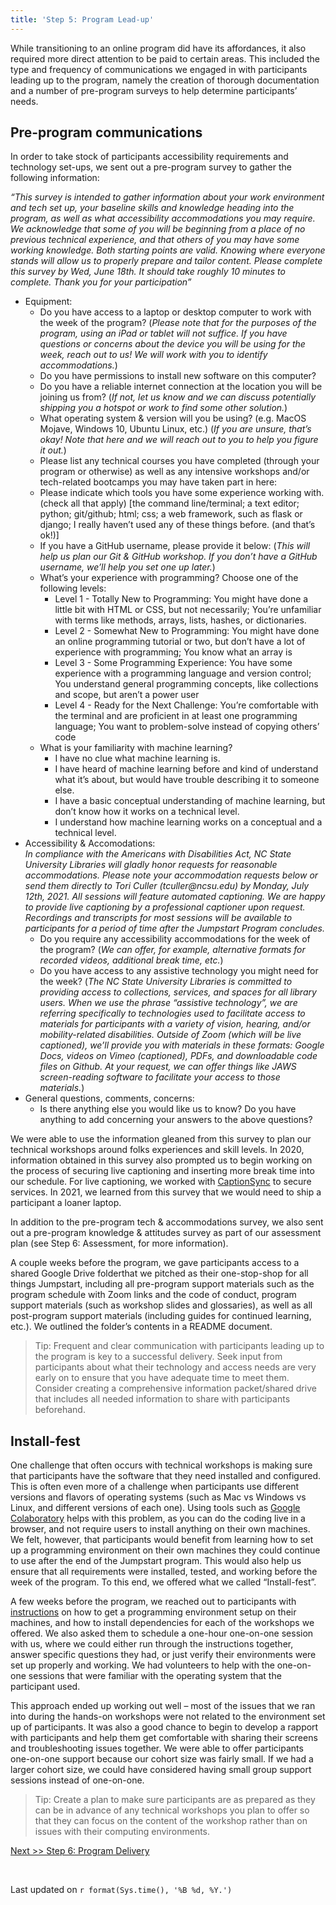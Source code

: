 ```yaml
---
title: 'Step 5: Program Lead-up'
---
```


While transitioning to an online program did have its affordances, it also required more direct attention to be paid to certain areas. This included the type and frequency of communications we engaged in with participants leading up to the program, namely the creation of thorough documentation and a number of pre-program surveys to help determine participants’ needs. 

## Pre-program communications ##
In order to take stock of participants accessibility requirements and technology set-ups, we sent out a pre-program survey to gather the following information: 

<i>“This survey is intended to gather information about your work environment and tech set up, your baseline skills and knowledge heading into the program, as well as what accessibility accommodations you may require. We acknowledge that some of you will be beginning from a place of no previous technical experience, and that others of you may have some working knowledge. Both starting points are valid. Knowing where everyone stands will allow us to properly prepare and tailor content. Please complete this survey by Wed, June 18th. It should take roughly 10 minutes to complete. Thank you for your participation” </i>

- Equipment: 
  + Do you have access to a laptop or desktop computer to work with the week of the program? (*Please note that for the purposes of the program, using an iPad or tablet will not suffice. If you have questions or concerns about the device you will be using for the week, reach out to us! We will work with you to identify accommodations.*)
  + Do you have permissions to install new software on this computer?
  + Do you have a reliable internet connection at the location you will be joining us from? (*If not, let us know and we can discuss potentially shipping you a hotspot or work to find some other solution.*) 
  + What operating system & version will you be using? (e.g. MacOS Mojave, Windows 10, Ubuntu Linux, etc.) (*If you are unsure, that's okay! Note that here and we will reach out to you to help you figure it out.*) 
  + Please list any technical courses you have completed (through your program or otherwise) as well as any intensive workshops and/or tech-related bootcamps you may have taken part in here:
  + Please indicate which tools you have some experience working with. (check all that apply) [the command line/terminal; a text editor; python; git/github; html; css; a web framework, such as flask or django; I really haven't used any of these things before. (and that's ok!)]        
  + If you have a GitHub username, please provide it below: (*This will help us plan our Git & GitHub workshop. If you don't have a GitHub username, we'll help you set one up later.*)
  + What's your experience with programming? Choose one of the following levels: 
    * Level 1 - Totally New to Programming: You might have done a little bit with HTML or CSS, but not necessarily; You're unfamiliar with terms like methods, arrays, lists, hashes, or dictionaries.
    * Level 2 - Somewhat New to Programming: You might have done an online programming tutorial or two, but don't have a lot of experience with programming; You know what an array is
    * Level 3 - Some Programming Experience: You have some experience with a programming language and version control; You understand general programming concepts, like collections and scope, but aren't a power user
    * Level 4 - Ready for the Next Challenge: You're comfortable with the terminal and are proficient in at least one programming language; You want to problem-solve instead of copying others' code
  + What is your familiarity with machine learning? 
    * I have no clue what machine learning is.
    * I have heard of machine learning before and kind of understand what it's about, but would have trouble describing it to someone else.
    * I have a basic conceptual understanding of machine learning, but don't know how it works on a technical level.
    * I understand how machine learning works on a conceptual and a technical level.

- Accessibility & Accomodations:    
*In compliance with the Americans with Disabilities Act, NC State University Libraries will gladly honor requests for reasonable accommodations. Please note your accommodation requests below or send them directly to Tori Culler (tculler@ncsu.edu) by Monday, July 12th, 2021. All sessions will feature automated captioning. We are happy to provide live captioning by a professional captioner upon request. Recordings and transcripts for most sessions will be available to participants for a period of time after the Jumpstart Program concludes.* 
  + Do you require any accessibility accommodations for the week of the program? (*We can offer, for example, alternative formats for recorded videos, additional break time, etc.*)
  + Do you have access to any assistive technology you might need for the week? (*The NC State University Libraries is committed to providing access to collections, services, and spaces for all library users. When we use the phrase "assistive technology", we are referring specifically to technologies used to facilitate access to materials for participants with a variety of vision, hearing, and/or mobility-related disabilities. Outside of Zoom (which will be live captioned), we'll provide you with materials in these formats: Google Docs, videos on Vimeo (captioned), PDFs, and downloadable code files on Github. At your request, we can offer things like JAWS screen-reading software to facilitate your access to those materials.*)
- General questions, comments, concerns:
  + Is there anything else you would like us to know? Do you have anything to add concerning your answers to the above questions? 
  
We were able to use the information gleaned from this survey to plan our technical workshops around folks experiences and skill levels. In 2020, information obtained in this survey also prompted us to begin working on the process of securing live captioning and inserting more break time into our schedule. For live captioning, we worked with [CaptionSync](https://www.automaticsync.com/captionsync/) to secure services. In 2021, we learned from this survey that we would need to ship a participant a loaner laptop. 

In addition to the pre-program tech & accommodations survey, we also sent out a pre-program knowledge & attitudes survey as part of our assessment plan (see Step 6: Assessment, for more information). 

A couple weeks before the program, we gave participants access to a shared Google Drive folderthat we pitched as their one-stop-shop for all things Jumpstart, including all pre-program support materials such as the program schedule with Zoom links and the code of conduct, program support materials (such as workshop slides and glossaries), as well as all post-program support materials (including guides for continued learning, etc.). We outlined the folder's contents in a README document. 

> Tip: Frequent and clear communication with participants leading up to the program is key to a successful delivery. Seek input from participants about what their technology and access needs are very early on to ensure that you have adequate time to meet them. Consider creating a comprehensive information packet/shared drive that includes all needed information to share with participants beforehand. 

## Install-fest ##

One challenge that often occurs with technical workshops is making sure that participants have the software that they need installed and configured. This is often even more of a challenge when participants use different versions and flavors of operating systems (such as Mac vs Windows vs Linux, and different versions of each one). Using tools such as [Google Colaboratory](https://colab.research.google.com/) helps with this problem, as you can do the coding live in a browser, and not require users to install anything on their own machines. We felt, however, that participants would benefit from learning how to set up a programming environment on their own machines they could continue to use after the end of the Jumpstart program. This would also help us ensure that all requirements were installed, tested, and working before the week of the program. To this end, we offered what we called “Install-fest”.

A few weeks before the program, we reached out to participants with [instructions](https://docs.google.com/document/d/1UBtvsXuAiqBGFWCQNV4__28cE5toGxpCYYr0HcR0cR8/edit) on how to get a programming environment setup on their machines, and how to install dependencies for each of the workshops we offered. We also asked them to schedule a one-hour one-on-one session with us, where we could either run through the instructions together, answer specific questions they had, or just verify their environments were set up properly and working. We had volunteers to help with the one-on-one sessions that were familiar with the operating system that the participant used.

This approach ended up working out well -- most of the issues that we ran into during the hands-on workshops were not related to the environment set up of participants. It was also a good chance to begin to develop a rapport with participants and help them get comfortable with sharing their screens and troubleshooting issues together. We were able to offer participants one-on-one support because our cohort size was fairly small. If we had a larger cohort size, we could have considered having small group support sessions instead of one-on-one.

> Tip: Create a plan to make sure participants are as prepared as they can be in advance of any technical workshops you plan to offer so that they can focus on the content of the workshop rather than on issues with their computing environments.

[Next >> Step 6: Program Delivery](https://ncsu-libraries.github.io/jumpstart-framework/delivery.html)

<br>

Last updated on `r format(Sys.time(), '%B %d, %Y.')`